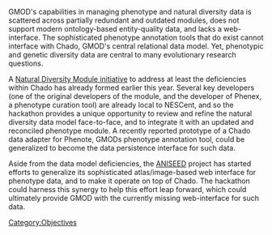 GMOD's capabilities in managing phenotype and natural diversity data is scattered across partially redundant and outdated modules, does not support modern ontology-based entity-quality data, and lacks a web-interface. The sophisticated phenotype annotation tools that do exist cannot interface with Chado, GMOD's central relational data model. Yet, phenotypic and genetic diversity data are central to many evolutionary research questions.

A [[gmod:Chado Natural Diversity Module Working Group|Natural Diversity Module initiative]]  to address at least the deficiencies within Chado has already formed earlier this year. Several key developers (one of the original developers of the module, and the developer of Phenex, a phenotype curation tool) are already local to NESCent, and so the hackathon provides a unique opportunity to review and refine the natural diversity data model face-to-face, and to integrate it with an updated and reconciled phenotype module.  A recently reported prototype of a Chado data adapter for Phenote, GMODs phenotype annotation tool, could be generalized to become the data persistence interface for such data.

Aside from the data model deficiencies, the [http://aniseed-ibdm.univ-mrs.fr/ ANISEED] project has started efforts to generalize its sophisticated atlas/image-based web interface for phenotype data, and to make it operate on top of Chado. The hackathon could harness this synergy to help this effort leap forward, which could ultimately provide GMOD with the currently missing web-interface for such data.

[[Category:Objectives]]